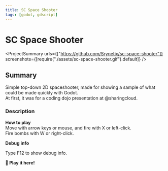 ```yaml
---
title: SC Space Shooter
tags: [godot, gdscript]
---
```


<Back name="Projects" link="../../" />

# SC Space Shooter

<ProjectSummary
  urls={["https://github.com/Srynetix/sc-space-shooter"]}
  screenshots={[require("./assets/sc-space-shooter.gif").default]}
/>

## Summary

Simple top-down 2D spaceshooter, made for showing a sample of what could be made quickly with Godot.  
At first, it was for a coding dojo presentation at <ELink href="https://github.com/sharingcloud">@sharingcloud</ELink>.

### Description

**How to play**  
Move with arrow keys or mouse, and fire with X or left-click.  
Fire bombs with W or right-click.

**Debug info**  

Type F12 to show debug info.

<ELink href="https://srynetix.github.io/sc-space-shooter/">
  <b>🚀 Play it here!</b>
</ELink>

